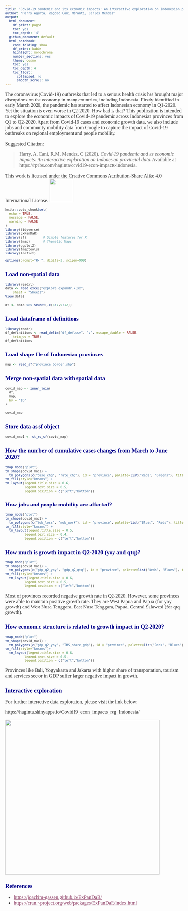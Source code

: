 ```yaml
---
title: 'Covid-19 pandemic and its economic impacts: An interactive exploration on Indonesian provincial data'
author: "Harry Aginta, Ragdad Cani Miranti, Carlos Mendez"
output:
  html_document:
    df_print: paged
    toc: yes
    toc_depth: '4'
  github_document: default
  html_notebook:
    code_folding: show
    df_print: kable
    highlight: monochrome
    number_sections: yes
    theme: cosmo
    toc: yes
    toc_depth: 4
    toc_float:
      collapsed: no
      smooth_scroll: no
---
```

The coronavirus (Covid-19) outbreaks that led to a serious health crisis has brought major disruptions on the economy in many countries, including Indonesia. Firstly identified in early March 2020, the pandemic has started to affect Indonesian economy in Q1-2020. Yet the situation is even worse in Q2-2020. How bad is that? This publication is intended to explore the economic impacts of Covid-19 pandemic across Indonesian provinces from Q1 to Q2-2020. Apart from Covid-19 cases and economic growth data, we also include jobs and community mobility data from Google to capture the impact of Covid-19 outbreaks on regional employment and people mobility.

Suggested Citation: 

> Harry, A. Cani, R.M, Mendez, C (2020). _Covid-19 pandemic and its economic impacts: An interactive exploration on Indonesian provincial data._ Available at https://rpubs.com/haginta/covid19-econ-impacts-indonesia.

This work is licensed under the Creative Commons Attribution-Share Alike 4.0 International License. 
![](CCLicense.png){width=75px}

<style>
h1.title {font-size: 18pt; color: DarkBlue;} 
body, h1, h2, h3, h4 {font-family: "Palatino", serif;}
body {font-size: 12pt;}
/* Headers */
h1,h2,h3,h4,h5,h6{font-size: 14pt; color: #00008B;}
body {color: #333333;}
a, a:hover {color: #8B3A62;}
pre {font-size: 12px;}
</style>


```r
knitr::opts_chunk$set(
  echo = TRUE,
  message = FALSE,
  warning = FALSE
)
library(tidyverse)
library(ExPanDaR)   
library(sf)         # Simple features for R
library(tmap)       # Thematic Maps
library(ggplot2)
library(tmaptools)
library(leaflet)

options(prompt="R> ", digits=3, scipen=999)
```

# Load non-spatial data

```r
library(readxl)
data <- read_excel("explore expandr.xlsx", 
    sheet = "Sheet1")
View(data)
```

```r
df <- data %>% select(-c(4:7,9:12))
```

# Load dataframe of definitions
```r
library(readr)
df_definitions <- read_delim("df_def.csv", ";", escape_double = FALSE, 
    trim_ws = TRUE)
df_definitions
```

# Load shape file of Indonesian provinces
```r
map <- read_sf("province border.shp")
```

# Merge non-spatial data with spatial data
```r
covid_map <- inner_join(
  df,
  map,
  by = "ID"
)
```

```r
covid_map
```

# Store data as sf object
```r
covid_map1 <- st_as_sf(covid_map)
```

# How the number of cumulative cases changes from March to June 2020?
```r
tmap_mode("plot")
tm_shape(covid_map1) +
  tm_polygons(c("case_chg", "rate_chg"), id = "province", palette=list("Reds", "Greens"), title=c("Change in number of cumulative cases (Mar to Jun)", "Change in rate of cumulative cases (Mar to Jun)")) +
tm_fill(style="kmeans") +
tm_layout(legend.title.size = 0.6,
          legend.text.size = 0.5,
          legend.position = c("left","bottom"))
```

#  How jobs and people mobility are affected?
```r
tmap_mode("plot")
tm_shape(covid_map1) +
  tm_polygons(c("job_loss", "mob_work"), id = "province", palette=list("Blues", "Reds"), title=c("Number of jobs affected", "Mobility to work compared to baseline")) +
tm_fill(style="kmeans") +
  tm_layout(legend.title.size = 0.5,
          legend.text.size = 0.4,
          legend.position = c("left","bottom"))
```

#  How much is growth impact in Q2-2020 (yoy and qtq)?
```r
tmap_mode("plot")
tm_shape(covid_map1) +
  tm_polygons(c("gdp_q2_yoy", "gdp_q2_qtq"), id = "province", palette=list("Reds", "Blues"), title=c("GDP growth Q2-2020 (yoy)", "GDP growth Q2-2020 (qtq)")) +
tm_fill(style="kmeans") +
  tm_layout(legend.title.size = 0.6,
          legend.text.size = 0.5,
          legend.position = c("left","bottom"))
```

Most of provinces recorded negative growth rate in Q2-2020. However, some provinces were able to maintain positive growth rate. They are West Papua and Papua (for yoy growth) and West Nusa Tenggara, East Nusa Tenggara, Papua, Central Sulawesi (for qtq growth).


#  How economic structure is related to growth impact in Q2-2020?
```r
tmap_mode("plot")
tm_shape(covid_map1) +
  tm_polygons(c("gdp_q2_yoy", "THS_share_gdp"), id = "province", palette=list("Reds", "Blues"), title=c("GDP growth Q2-2020 (yoy)", "THS share to GDP (%)")) +
tm_fill(style="kmeans")+
  tm_layout(legend.title.size = 0.6,
          legend.text.size = 0.5,
          legend.position = c("left","bottom"))
```

Provinces like Bali, Yogyakarta and Jakarta with higher share of transportation, tourism and services sector in GDP suffer larger negative impact in growth.


# Interactive exploration

For further interactive data exploration, please visit the link below: 

https://haginta.shinyapps.io/Covid19_econ_impacts_reg_Indonesia/

![](image_explor.png){width=500px}

# References

- <https://joachim-gassen.github.io/ExPanDaR/>
- <https://cran.r-project.org/web/packages/ExPanDaR/index.html>
